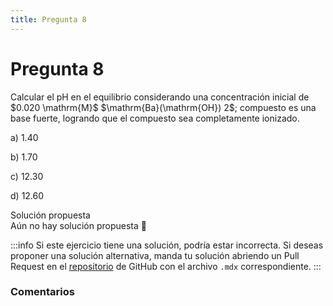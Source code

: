 ```yaml
---
title: Pregunta 8
---
```



# Pregunta 8

<div className="exercise">
Calcular el pH en el equilibrio considerando una concentración inicial de $0.020 \mathrm{M}$ $\mathrm{Ba}(\mathrm{OH}) 2$; compuesto es una base fuerte, logrando que el compuesto sea completamente ionizado.

a) $1.40$

b) $1.70$

c) $12.30$

d) $12.60$
</div>

<MDXDetails>
<summary>Solución propuesta</summary>

<div className="exercise">
Aún no hay solución propuesta 🥲
</div>

:::info
Si este ejercicio tiene una solución, podría estar incorrecta. Si deseas proponer una solución alternativa, manda tu solución abriendo
un Pull Request en el [repositorio](https://github.com/crow-rojas/apuntes-fundamentals/pulls) de GitHub con el archivo
`.mdx` correspondiente.
:::

</MDXDetails>

### Comentarios

<Disqus
  url="https://crow-rojas.github.io/apuntes-fundamentals/docs/science/chemistry/exercises/2017-1/p08"
  identifier="docs/science/chemistry/exercises/2017-1/p08"
  title="2017-1 Quimica - Pregunta 08"
/>
